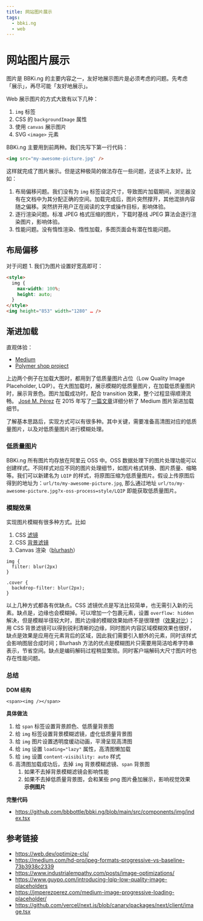 ```yaml
---
title: 网站图片展示
tags:
  - bbki.ng
  - web
---
```


# 网站图片展示
图片是 BBKi.ng 的主要内容之一，友好地展示图片是必须考虑的问题。先考虑「展示」，再尽可能「友好地展示」。

Web 展示图片的方式大致有以下几种：
1. `img` 标签
2.  CSS 的 `backgroundImage` 属性
3.  使用 `canvas` 展示图片
4.  SVG `<image>` 元素

BBKi.ng 主要用到前两种。我们先写下第一行代码：
```html
<img src="my-awesome-picture.jpg" />
```
这样就完成了图片展示。但是这种极简的做法存在一些问题，还谈不上友好。比如：
1. 布局偏移问题。我们没有为 `img` 标签设定尺寸，导致图片加载期间，浏览器没有在文档中为其分配正确的空间。加载完成后，图片突然撑开，其他混排内容随之偏移。突然挤开用户正在阅读的文字或操作目标，影响体验。
2. 逐行渲染问题。标准 JPEG 格式压缩的图片，下载时基线 JPEG 算法会逐行渲染图片，影响体验。
3. 性能问题。没有惰性渲染、惰性加载，多图页面会有潜在性能问题。
## 布局偏移
对于问题 1. 我们为图片设置好宽高即可：
```html
<style>
  img {
    max-width: 100%;
    height: auto;
  }
</style>
<img height="853" width="1280" … />
```
## 渐进加载
直观体验：
- [Medium](https://medium.com/cucumbertown-magazine/the-beginners-guide-to-composition-in-food-photography-how-to-transform-your-food-photos-from-good-39613ab78bf2)
-  [Polymer shop project](https://shop.polymer-project.org/)

上边两个例子在加载大图时，都用到了低质量图片占位（Low Quality Image Placeholder, LQIP）。在大图加载时，展示模糊的低质量图片，在加载低质量图片时，展示背景色。图片加载成功时，配合 transition 效果，整个过程显得顺滑流畅。
[José M. Pérez](https://jmperezperez.com/about-me/) 在 2015 年写了[一篇文章](https://jmperezperez.com/medium-image-progressive-loading-placeholder/)详细分析了 Medium 图片渐进加载细节。

了解基本思路后，实现方式可以有很多种。其中关键，需要准备高清图对应的低质量图片，以及对低质量图片进行模糊处理。
### 低质量图片
BBKi.ng 所有图片均存放在阿里云 OSS 中。OSS 数据处理下的图片处理功能可以创建样式。不同样式对应不同的图片处理细节，如图片格式转换、图片质量、缩略等。我们可以新建名为 `LQIP` 的样式，将原图压缩为低质量图片。假设上传原图后得到的地址为：`url/to/my-awesome-picture.jpg`, 那么通过地址 `url/to/my-awesome-picture.jpg?x-oss-process=style/LQIP` 即能获取低质量图片。
### 模糊效果
实现图片模糊有很多种方式。比如
1. CSS [滤镜](https://developer.mozilla.org/en-US/docs/Web/CSS/filter)
2. CSS [背景滤镜](https://developer.mozilla.org/en-US/docs/Web/CSS/backdrop)
3. Canvas 渲染（[blurhash](https://blurha.sh/)）

```
img {
  filter: blur(2px)
}

.cover {
  backdrop-filter: blur(2px);
}
```
以上几种方式都各有优缺点。CSS 滤镜优点是写法比较简单，也无需引入新的元素。缺点是，边缘也会模糊掉。可以增加一个包裹元素，设置 `overflow: hidden` 解决，但是模糊半径较大时，图片边缘的模糊效果始终不是很理想（[效果对比](https://codepen.io/z-j-h/pen/ZEJPEWq)）；用 CSS 背景滤镜可以得到锐利清晰的边缘，同时图片内容区域模糊效果也很好，缺点是效果是应用在元素背后的区域，因此我们需要引入额外的元素，同时该样式会影响图层合成时间；Blurhash 方法的优点是模糊图片只需要用简洁哈希字符串表示，节省空间。缺点是编码解码过程稍显繁琐。同时客户端解码大尺寸图片时也存在性能问题。

### 总结
**DOM 结构**
```
<span><img /></span>
```
**具体做法**
1. 给 `span` 标签设置背景颜色、低质量背景图
2. 给 `img` 标签设置背景模糊滤镜，虚化低质量背景图
3. 给 `img` 图片设置透明度缓动动画，平滑呈现高清图
4. 给 `img` 设置 `loading="lazy"` 属性，高清图懒加载
5. 给 `img` 设置 `content-visibility: auto` 样式
6. 高清图加载成功后，去掉 `img` 背景模糊滤镜、`span` 背景图
    1. 如果不去掉背景模糊滤镜会影响性能
    2. 如果不去掉低质量背景图，会和某些 png 图片叠加展示，影响视觉效果
**示例图片**

**完整代码**
- https://github.com/bbbottle/bbki.ng/blob/main/src/components/img/index.tsx

## 参考链接
- https://web.dev/optimize-cls/
- https://medium.com/hd-pro/jpeg-formats-progressive-vs-baseline-73b3938c2339
- https://www.industrialempathy.com/posts/image-optimizations/
- https://www.guypo.com/introducing-lqip-low-quality-image-placeholders
- https://jmperezperez.com/medium-image-progressive-loading-placeholder/
- https://github.com/vercel/next.js/blob/canary/packages/next/client/image.tsx
